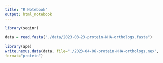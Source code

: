```yaml
---
title: "R Notebook"
output: html_notebook
---
```


```r
library(seqinr)
 
data = read.fasta("./data/2023-03-23-protein-NHA-orthologs.fasta")
 
library(ape)
write.nexus.data(data, file="./2023-04-06-protein-NHA-orthologs.nex",
format="protein")
```

